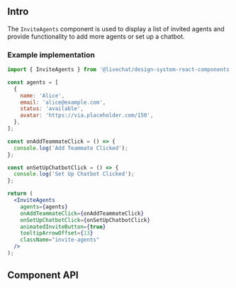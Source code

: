 
<Meta of={InviteAgentsStories} />

<Title>InviteAgents</Title>

## Intro <a id="Intro" />

The `InviteAgents` component is used to display a list of invited agents and provide functionality to add more agents or set up a chatbot.

<Canvas of={InviteAgentsStories.Default} />

### Example implementation

```jsx
import { InviteAgents } from '@livechat/design-system-react-components';

const agents = [
  {
    name: 'Alice',
    email: 'alice@example.com',
    status: 'available',
    avatar: 'https://via.placeholder.com/150',
  },
]; 

const onAddTeammateClick = () => {
  console.log('Add Teammate Clicked');
};

const onSetUpChatbotClick = () => {
  console.log('Set Up Chatbot Clicked');
};

return (
  <InviteAgents
    agents={agents}
    onAddTeammateClick={onAddTeammateClick}
    onSetUpChatbotClick={onSetUpChatbotClick}
    animatedInviteButton={true}
    tooltipArrowOffset={13}
    className="invite-agents"
  />
);

```

## Component API <a id="ComponentAPI" />

<ArgTypes of={InviteAgentsStories.Default} sort="requiredFirst" />